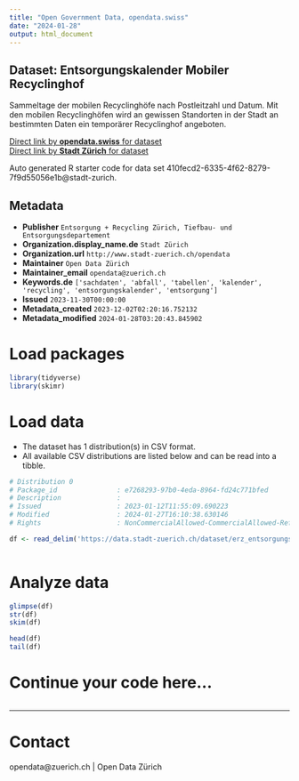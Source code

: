 ```yaml
---
title: "Open Government Data, opendata.swiss"
date: "2024-01-28"
output: html_document
---
```


## Dataset: Entsorgungskalender Mobiler Recyclinghof

Sammeltage der mobilen Recyclinghöfe nach Postleitzahl und Datum. 
Mit den mobilen Recyclinghöfen wird an gewissen Standorten in der Stadt an bestimmten Daten ein temporärer Recyclinghof angeboten.

[Direct link by **opendata.swiss** for dataset](https://opendata.swiss/de/dataset/entsorgungskalender-mobiler-recyclinghof)<br>
[Direct link by **Stadt Zürich** for dataset](https://data.stadt-zuerich.ch/dataset/erz_entsorgungskalender_mobiler_recyclinghof)

Auto generated R starter code for data set 410fecd2-6335-4f62-8279-7f9d55056e1b@stadt-zurich.

## Metadata

- **Publisher** `Entsorgung + Recycling Zürich, Tiefbau- und Entsorgungsdepartement`
- **Organization.display_name.de** `Stadt Zürich`
- **Organization.url** `http://www.stadt-zuerich.ch/opendata`
- **Maintainer** `Open Data Zürich`
- **Maintainer_email** `opendata@zuerich.ch`
- **Keywords.de** `['sachdaten', 'abfall', 'tabellen', 'kalender', 'recycling', 'entsorgungskalender', 'entsorgung']`
- **Issued** `2023-11-30T00:00:00`
- **Metadata_created** `2023-12-02T02:20:16.752132`
- **Metadata_modified** `2024-01-28T03:20:43.845902`


# Load packages

```r

library(tidyverse)
library(skimr)

```

# Load data

-   The dataset has 1 distribution(s) in CSV format.
-   All available CSV distributions are listed below and can be read into a tibble.

```r

# Distribution 0
# Package_id               : e7268293-97b0-4eda-8964-fd24c771bfed
# Description              : 
# Issued                   : 2023-01-12T11:55:09.690223
# Modified                 : 2024-01-27T16:10:38.630146
# Rights                   : NonCommercialAllowed-CommercialAllowed-ReferenceNotRequired

df <- read_delim('https://data.stadt-zuerich.ch/dataset/erz_entsorgungskalender_mobiler_recyclinghof/download/mobiler_recyclinghof_2024.csv')



```

# Analyze data

```r

glimpse(df)
str(df)
skim(df)

head(df)
tail(df)

```

# Continue your code here...

```r

```

------------------------------------------------------------------------

# Contact

opendata@zuerich.ch | Open Data Zürich
